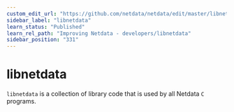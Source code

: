 ```yaml
---
custom_edit_url: "https://github.com/netdata/netdata/edit/master/libnetdata/README.md"
sidebar_label: "libnetdata"
learn_status: "Published"
learn_rel_path: "Improving Netdata - developers/libnetdata"
sidebar_position: "331"
---
```



# libnetdata

`libnetdata` is a collection of library code that is used by all Netdata `C` programs.


